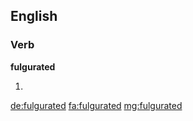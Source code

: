 ==English==

===Verb===
'''fulgurated'''

# {{en-past of|fulgurate}}

[[de:fulgurated]]
[[fa:fulgurated]]
[[mg:fulgurated]]